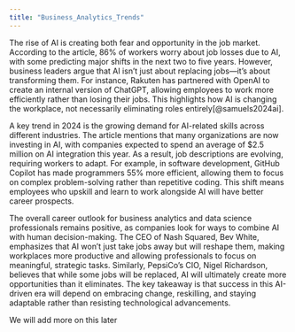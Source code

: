 ```yaml
---
title: "Business_Analytics_Trends"
---
```

The rise of AI is creating both fear and opportunity in the job market. According to the article, 86% of workers worry about job losses due to AI, with some predicting major shifts in the next two to five years. However, business leaders argue that AI isn't just about replacing jobs—it’s about transforming them. For instance, Rakuten has partnered with OpenAI to create an internal version of ChatGPT, allowing employees to work more efficiently rather than losing their jobs. This highlights how AI is changing the workplace, not necessarily eliminating roles entirely[@samuels2024ai].

A key trend in 2024 is the growing demand for AI-related skills across different industries. The article mentions that many organizations are now investing in AI, with companies expected to spend an average of $2.5 million on AI integration this year. As a result, job descriptions are evolving, requiring workers to adapt. For example, in software development, GitHub Copilot has made programmers 55% more efficient, allowing them to focus on complex problem-solving rather than repetitive coding. This shift means employees who upskill and learn to work alongside AI will have better career prospects.

The overall career outlook for business analytics and data science professionals remains positive, as companies look for ways to combine AI with human decision-making. The CEO of Nash Squared, Bev White, emphasizes that AI won’t just take jobs away but will reshape them, making workplaces more productive and allowing professionals to focus on meaningful, strategic tasks. Similarly, PepsiCo’s CIO, Nigel Richardson, believes that while some jobs will be replaced, AI will ultimately create more opportunities than it eliminates. The key takeaway is that success in this AI-driven era will depend on embracing change, reskilling, and staying adaptable rather than resisting technological advancements.

We will add more on this later
